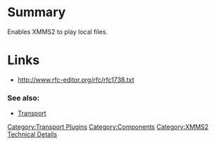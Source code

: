 {{ComponentHeader}}

=Summary=
Enables XMMS2 to play local files.

=Links=
* http://www.rfc-editor.org/rfc/rfc1738.txt

===See also:===
* [[Component:Transport | Transport]]


[[Category:Transport Plugins]]
[[Category:Components]]
[[Category:XMMS2 Technical Details]]